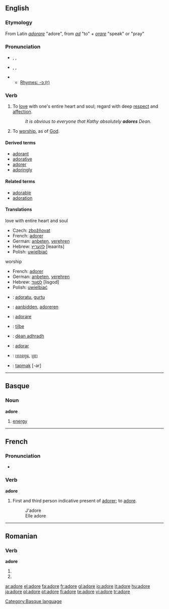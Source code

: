 {{also|adoré}}
==English==

===Etymology===
From Latin ''[[adorare]]'' "adore", from ''[[ad]]'' "to" + ''[[orare]]'' "speak" or "pray"

===Pronunciation===
* {{a|RP}} {{enPR|ədô'}}, {{IPA|/əˈdɔː/}}, {{SAMPA|/@"dO:/}}
* {{a|US}} {{enPR|ədôr'}}, {{IPA|/əˈdɔːr/}}, {{SAMPA|/@"dO:r/}}
* {{audio|en-us-adore.ogg|Audio (US)}}
** [[rhymes:English:-ɔː(r)|Rhymes: -ɔː(r)]]

===Verb===
{{en-verb|ador|ing}}

# To [[love]] with one's entire heart and soul; regard with deep [[respect]] and [[affection]].
#: ''It is obvious to everyone that Kathy absolutely '''adores''' Dean.''
# To [[worship]], as of [[God]].

====Derived terms====
* [[adorant]]
* [[adorative]]
* [[adorer]]
* [[adoringly]]

====Related terms====
* [[adorable]]
* [[adoration]]

====Translations====
;love with entire heart and soul
* Czech: [[zbožňovat]]
* French: [[adorer]]
* German: [[anbeten]], [[verehren]]
* Hebrew: [[להעריץ]] [leaarits]
* Polish: [[uwielbiać]]
;worship
* French: [[adorer]]
* German: [[anbeten]], [[verehren]]
* Hebrew: [[לסגוד]] [lisgod]
* Polish: [[uwielbiać]]

{{checktrans}}

* {{ttbc|Basque}}: [[adoratu]], [[gurtu]]
* {{ttbc|Dutch}}: [[aanbidden]], [[adoreren]]
* {{ttbc|Italian}}: [[adorare]]

* {{ttbc|Norwegian}}: [[tilbe]]
* {{ttbc|Scottish Gaelic}}: [[dèan adhradh]]
* {{ttbc|Spanish}}: [[adorar]]
* {{ttbc|Thai}}: [[เทอดทูน]], [[บูชา]]
* {{ttbc|Turkish}}: [[tapmak]] [-ar]

----

==Basque==

===Noun===
'''adore'''

# [[energy]]

[[Category:Basque language]]

----

==French==

===Pronunciation===
* {{IPA|/a'doːr/}}

===Verb===
'''adore'''

# First and third person indicative present of [[adorer]]; to [[adore]].
#: J'adore
#: Elle adore

----

==Romanian==

===Verb===
'''adore'''

# {{ro-form-verb|3s|sub|adora}}
# {{ro-form-verb|3p|sub|adora}}

[[ar:adore]]
[[el:adore]]
[[fa:adore]]
[[fr:adore]]
[[gl:adore]]
[[io:adore]]
[[it:adore]]
[[hu:adore]]
[[ja:adore]]
[[pl:adore]]
[[pt:adore]]
[[fi:adore]]
[[te:adore]]
[[vi:adore]]
[[tr:adore]]